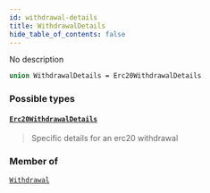 ```yaml
---
id: withdrawal-details
title: WithdrawalDetails
hide_table_of_contents: false
---
```








No description

```graphql
union WithdrawalDetails = Erc20WithdrawalDetails
```


### Possible types

#### [`Erc20WithdrawalDetails`](/testnet/api/graphql/objects/erc-20-withdrawal-details) <Badge class="secondary" text="object"/>
> Specific details for an erc20 withdrawal
> 



### Member of

[`Withdrawal`](/testnet/api/graphql/objects/withdrawal)  <Badge class="secondary" text="object"/>



